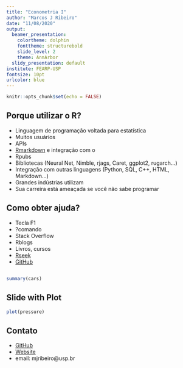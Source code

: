 ```yaml
---
title: "Econometria I"
author: "Marcos J Ribeiro"
date: "11/08/2020"
output:
  beamer_presentation:
    colortheme: dolphin
    fonttheme: structurebold
    slide_level: 2
    theme: AnnArbor
  slidy_presentation: default
institute: FEARP-USP
fontsize: 10pt
urlcolor: blue
---
```


```r
knitr::opts_chunk$set(echo = FALSE)
```

## Porque utilizar o R?

- Linguagem de programação voltada para estatística
- Muitos usuários
- APIs
- [Rmarkdown](https://rmarkdown.rstudio.com/index.html) e integração com o \LaTeX
- Rpubs
- Bibliotecas (Neural Net, Nimble, rjags, Caret, ggplot2, rugarch...)
- Integração com outras linguagens (Python, SQL, C++, HTML, Markdown...)
- Grandes indústrias utilizam
- Sua carreira está ameaçada se você não sabe programar

## Como obter ajuda?

- Tecla F1
- ?comando
- Stack Overflow
- Rblogs
- Livros, cursos 
- [Rseek](https://rseek.org/)
- [GitHub](https://github.com/) 

##  



```r
summary(cars)
```

## Slide with Plot

```r
plot(pressure)
```

## Contato

- [GitHub](https://github.com/mj-ribeiro)   
- [Website](https://mj-ribeiro.github.io/)  
- email: mjribeiro@usp.br




